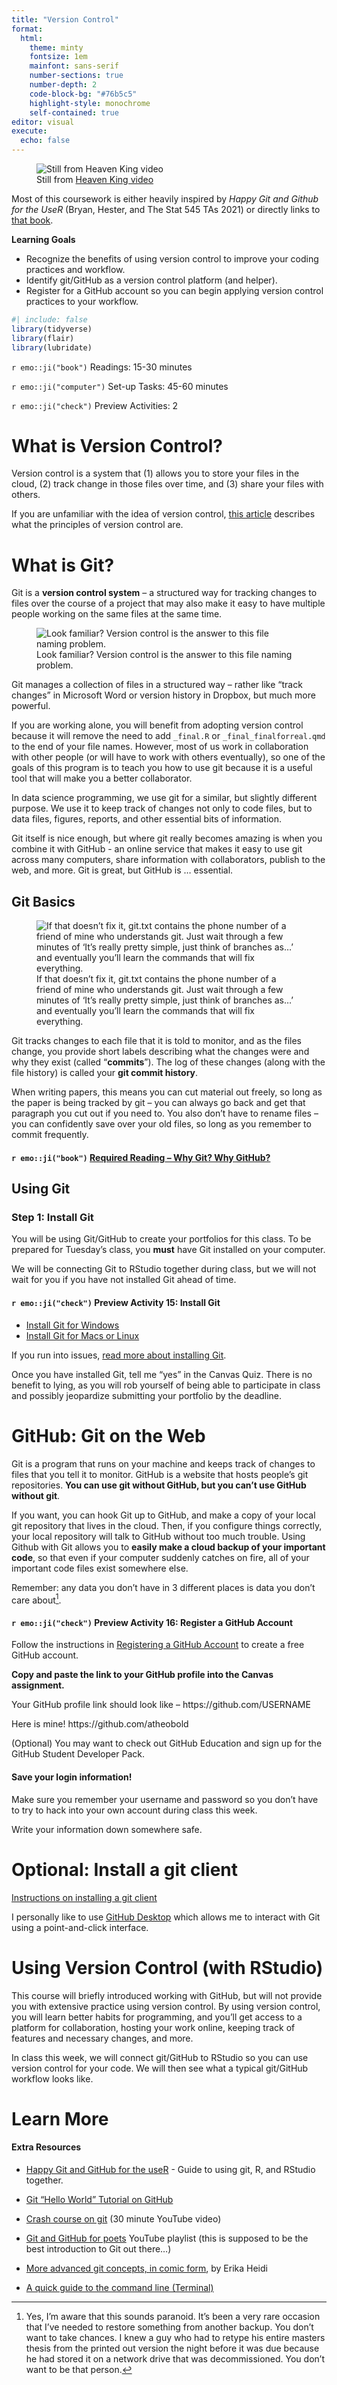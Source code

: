 ```yaml
---
title: "Version Control"
format: 
  html: 
    theme: minty
    fontsize: 1em
    mainfont: sans-serif
    number-sections: true
    number-depth: 2
    code-block-bg: "#76b5c5"
    highlight-style: monochrome
    self-contained: true
editor: visual
execute: 
  echo: false
---
```


![Still from [Heaven King video](https://www.youtube.com/watch?v=uBWrpVrazzA)](images/watch-me-diff-watch-me-rebase-smaller.png)

Most of this coursework is either heavily inspired by *Happy Git and Github for the UseR* (Bryan, Hester, and The Stat 545 TAs 2021) or directly links to [that book](https://happygitwithr.com/).

**Learning Goals**

- Recognize the benefits of using version control to improve your coding practices and workflow.
- Identify git/GitHub as a version control platform (and helper).
- Register for a GitHub account so you can begin applying version control practices to your workflow.

```r
#| include: false
library(tidyverse)
library(flair)
library(lubridate)
```

`r emo::ji("book")` Readings: 15-30 minutes

`r emo::ji("computer")` Set-up Tasks: 45-60 minutes

`r emo::ji("check")` Preview Activities: 2

# What is Version Control?

Version control is a system that (1) allows you to store your files in the cloud, (2) track change in those files over time, and (3) share your files with others.

::: {.callout-note}
If you are unfamiliar with the idea of version control, [this article](https://about.gitlab.com/topics/version-control/) describes what the principles of version control are.

:::

# What is Git?

Git is a **version control system** -- a structured way for tracking changes to files over the course of a project that may also make it easy to have multiple people working on the same files at the same time.

![Look familiar? Version control is the answer to this file naming problem.](images/file_names.gif)

Git manages a collection of files in a structured way -- rather like “track changes” in Microsoft Word or version history in Dropbox, but much more powerful.

If you are working alone, you will benefit from adopting version control because it will remove the need to add `_final.R` or `_final_finalforreal.qmd` to the end of your file names. However, most of us work in collaboration with other people (or will have to work with others eventually), so one of the goals of this program is to teach you how to use git because it is a useful tool that will make you a better collaborator.

In data science programming, we use git for a similar, but slightly different purpose. We use it to keep track of changes not only to code files, but to data files, figures, reports, and other essential bits of information.

Git itself is nice enough, but where git really becomes amazing is when you combine it with GitHub - an online service that makes it easy to use git across many computers, share information with collaborators, publish to the web, and more. Git is great, but GitHub is … essential.

## Git Basics

![If that doesn’t fix it, git.txt contains the phone number of a friend of mine who understands git. Just wait through a few minutes of ‘It’s really pretty simple, just think of branches as…’ and eventually you’ll learn the commands that will fix everything.](images/git.png)

Git tracks changes to each file that it is told to monitor, and as the files change, you provide short labels describing what the changes were and why they exist (called “**commits**”). The log of these changes (along with the file history) is called your **git commit history**.

When writing papers, this means you can cut material out freely, so long as the paper is being tracked by git -- you can always go back and get that paragraph you cut out if you need to. You also don’t have to rename files -- you can confidently save over your old files, so long as you remember to commit frequently.


#### `r emo::ji("book")` [**Required Reading** -- Why Git? Why GitHub?](https://happygitwithr.com/big-picture.html)

## Using Git

### Step 1: Install Git

You will be using Git/GitHub to create your portfolios for this class. To be prepared for Tuesday's class, you **must** have Git installed on your computer. 

We will be connecting Git to RStudio together during class, but we will not wait for you if you have not installed Git ahead of time. 

#### `r emo::ji("check")` Preview Activity 15: Install Git

::: {.callout-note}

- [Install Git for Windows](https://gitforwindows.org/)
- [Install Git for Macs or Linux](https://git-scm.com/downloads)

If you run into issues, [read more about installing Git](https://happygitwithr.com/install-git.html).

Once you have installed Git, tell me “yes” in the Canvas Quiz. There is no benefit to lying, as you will rob yourself of being able to participate in class and possibly jeopardize submitting your portfolio by the deadline. 
:::

# GitHub: Git on the Web

Git is a program that runs on your machine and keeps track of changes to files that you tell it to monitor. GitHub is a website that hosts people’s git repositories. **You can use git without GitHub, but you can’t use GitHub without git**.

If you want, you can hook Git up to GitHub, and make a copy of your local git repository that lives in the cloud. Then, if you configure things correctly, your local repository will talk to GitHub without too much trouble. Using Github with Git allows you to **easily make a cloud backup of your important code**, so that even if your computer suddenly catches on fire, all of your important code files exist somewhere else.

Remember: any data you don’t have in 3 different places is data you don’t care about^[Yes, I’m aware that this sounds paranoid. It’s been a very rare occasion that I’ve needed to restore something from another backup. You don’t want to take chances. I knew a guy who had to retype his entire masters thesis from the printed out version the night before it was due because he had stored it on a network drive that was decommissioned. You don’t want to be that person.].

#### `r emo::ji("check")` Preview Activity 16: Register a GitHub Account

::: {.callout-note}
Follow the instructions in [Registering a GitHub Account](https://happygitwithr.com/github-acct.html) to create a free GitHub account.

**Copy and paste the link to your GitHub profile into the Canvas assignment.**

Your GitHub profile link should look like – https://github.com/USERNAME

Here is mine! https://github.com/atheobold

(Optional) You may want to check out GitHub Education and sign up for the GitHub Student Developer Pack.
:::

::: {.callout-caution}
#### Save your login information!
Make sure you remember your username and password so you don't have to try to hack into your own account during class this week.

Write your information down somewhere safe.
:::

# Optional: Install a git client

[Instructions on installing a git client](https://happygitwithr.com/git-client.html)

::: callout-tip
I personally like to use [GitHub Desktop](https://desktop.github.com/) which allows me to interact with Git using a point-and-click interface.
:::

# Using Version Control (with RStudio)

This course will briefly introduced working with GitHub, but will not provide you with extensive practice using version control. By using version control, you will learn better habits for programming, and you'll get access to a platform for collaboration, hosting your work online, keeping track of features and necessary changes, and more. 

In class this week, we will connect git/GitHub to RStudio so you can use version control for your code. We will then see what a typical git/GitHub workflow looks like.

# Learn More

#### Extra Resources

- [Happy Git and GitHub for the useR](https://happygitwithr.com/index.html) - Guide to using git, R, and RStudio together.

- [Git "Hello World" Tutorial on GitHub](https://guides.github.com/activities/hello-world/)

- [Crash course on git](https://www.youtube.com/watch?v=SWYqp7iY_Tc) (30 minute YouTube video)

- [Git and GitHub for poets](https://www.youtube.com/watch?v=BCQHnlnPusY&list=PLRqwX-V7Uu6ZF9C0YMKuns9sLDzK6zoiV) YouTube playlist (this is supposed to be the best introduction to Git out there...) 

- [More advanced git concepts, in comic form](https://dev.to/erikaheidi/stage-commit-push-a-git-story-comic-a37), by Erika Heidi 

- [A quick guide to the command line (Terminal)](https://towardsdatascience.com/a-quick-guide-to-using-command-line-terminal-96815b97b955)